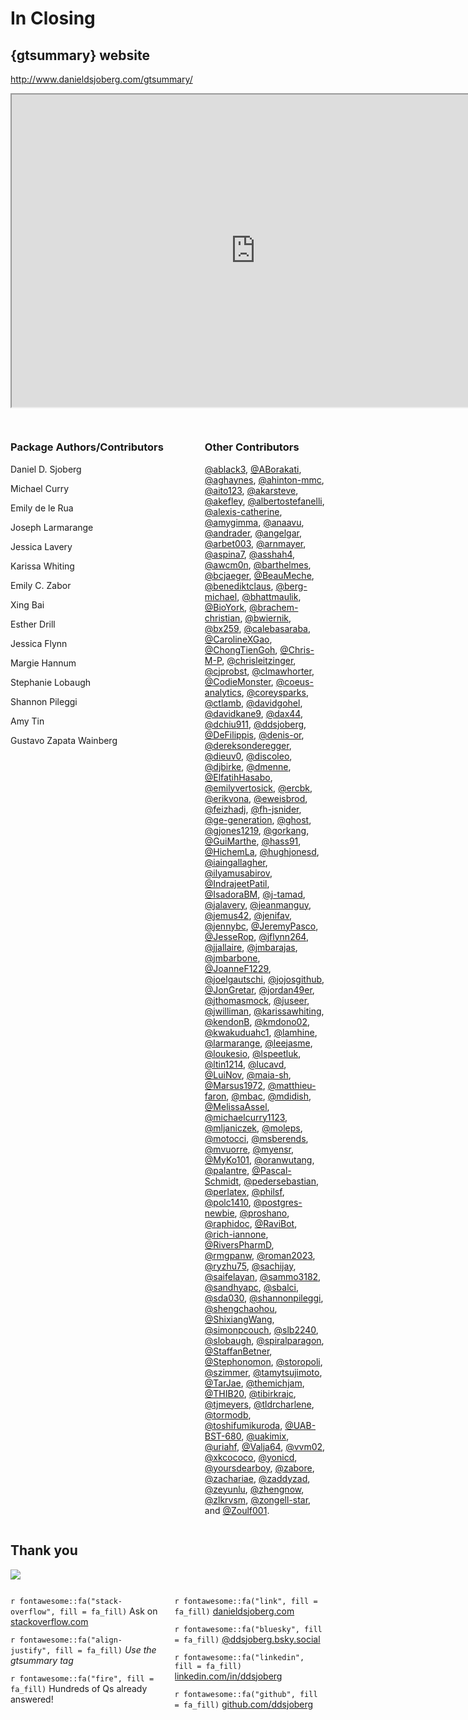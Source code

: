 # In Closing

## {gtsummary} website

[http://www.danieldsjoberg.com/gtsummary/](http://www.danieldsjoberg.com/gtsummary/)

```{=html}
<iframe width="780" height="500" src="http://www.danieldsjoberg.com/gtsummary/" title="gtsummary Documentation"></iframe>
```

##

::: columns
::: {.column width="60%" }

### Package Authors/Contributors

::: {.small}
Daniel D. Sjoberg

Michael Curry 

Emily de le Rua

Joseph Larmarange 

Jessica Lavery 

Karissa Whiting 

Emily C. Zabor 

Xing Bai

Esther Drill 

Jessica Flynn 

Margie Hannum 

Stephanie Lobaugh

Shannon Pileggi 

Amy Tin 

Gustavo Zapata Wainberg
:::
:::

::: {.column width="40%" }

### Other Contributors
::: {.smallish}
[&#x0040;ablack3](https://github.com/ablack3), [&#x0040;ABorakati](https://github.com/ABorakati), [&#x0040;aghaynes](https://github.com/aghaynes), [&#x0040;ahinton-mmc](https://github.com/ahinton-mmc), [&#x0040;aito123](https://github.com/aito123), [&#x0040;akarsteve](https://github.com/akarsteve), [&#x0040;akefley](https://github.com/akefley), [&#x0040;albertostefanelli](https://github.com/albertostefanelli), [&#x0040;alexis-catherine](https://github.com/alexis-catherine), [&#x0040;amygimma](https://github.com/amygimma), [&#x0040;anaavu](https://github.com/anaavu), [&#x0040;andrader](https://github.com/andrader), [&#x0040;angelgar](https://github.com/angelgar), [&#x0040;arbet003](https://github.com/arbet003), [&#x0040;arnmayer](https://github.com/arnmayer), [&#x0040;aspina7](https://github.com/aspina7), [&#x0040;asshah4](https://github.com/asshah4), [&#x0040;awcm0n](https://github.com/awcm0n), [&#x0040;barthelmes](https://github.com/barthelmes), [&#x0040;bcjaeger](https://github.com/bcjaeger), [&#x0040;BeauMeche](https://github.com/BeauMeche), [&#x0040;benediktclaus](https://github.com/benediktclaus), [&#x0040;berg-michael](https://github.com/berg-michael), [&#x0040;bhattmaulik](https://github.com/bhattmaulik), [&#x0040;BioYork](https://github.com/BioYork), [&#x0040;brachem-christian](https://github.com/brachem-christian), [&#x0040;bwiernik](https://github.com/bwiernik), [&#x0040;bx259](https://github.com/bx259), [&#x0040;calebasaraba](https://github.com/calebasaraba), [&#x0040;CarolineXGao](https://github.com/CarolineXGao), [&#x0040;ChongTienGoh](https://github.com/ChongTienGoh), [&#x0040;Chris-M-P](https://github.com/Chris-M-P), [&#x0040;chrisleitzinger](https://github.com/chrisleitzinger), [&#x0040;cjprobst](https://github.com/cjprobst), [&#x0040;clmawhorter](https://github.com/clmawhorter), [&#x0040;CodieMonster](https://github.com/CodieMonster), [&#x0040;coeus-analytics](https://github.com/coeus-analytics), [&#x0040;coreysparks](https://github.com/coreysparks), [&#x0040;ctlamb](https://github.com/ctlamb), [&#x0040;davidgohel](https://github.com/davidgohel), [&#x0040;davidkane9](https://github.com/davidkane9), [&#x0040;dax44](https://github.com/dax44), [&#x0040;dchiu911](https://github.com/dchiu911), [&#x0040;ddsjoberg](https://github.com/ddsjoberg), [&#x0040;DeFilippis](https://github.com/DeFilippis), [&#x0040;denis-or](https://github.com/denis-or), [&#x0040;dereksonderegger](https://github.com/dereksonderegger), [&#x0040;dieuv0](https://github.com/dieuv0), [&#x0040;discoleo](https://github.com/discoleo), [&#x0040;djbirke](https://github.com/djbirke), [&#x0040;dmenne](https://github.com/dmenne), [&#x0040;ElfatihHasabo](https://github.com/ElfatihHasabo), [&#x0040;emilyvertosick](https://github.com/emilyvertosick), [&#x0040;ercbk](https://github.com/ercbk), [&#x0040;erikvona](https://github.com/erikvona), [&#x0040;eweisbrod](https://github.com/eweisbrod), [&#x0040;feizhadj](https://github.com/feizhadj), [&#x0040;fh-jsnider](https://github.com/fh-jsnider), [&#x0040;ge-generation](https://github.com/ge-generation), [&#x0040;ghost](https://github.com/ghost), [&#x0040;gjones1219](https://github.com/gjones1219), [&#x0040;gorkang](https://github.com/gorkang), [&#x0040;GuiMarthe](https://github.com/GuiMarthe), [&#x0040;hass91](https://github.com/hass91), [&#x0040;HichemLa](https://github.com/HichemLa), [&#x0040;hughjonesd](https://github.com/hughjonesd), [&#x0040;iaingallagher](https://github.com/iaingallagher), [&#x0040;ilyamusabirov](https://github.com/ilyamusabirov), [&#x0040;IndrajeetPatil](https://github.com/IndrajeetPatil), [&#x0040;IsadoraBM](https://github.com/IsadoraBM), [&#x0040;j-tamad](https://github.com/j-tamad), [&#x0040;jalavery](https://github.com/jalavery), [&#x0040;jeanmanguy](https://github.com/jeanmanguy), [&#x0040;jemus42](https://github.com/jemus42), [&#x0040;jenifav](https://github.com/jenifav), [&#x0040;jennybc](https://github.com/jennybc), [&#x0040;JeremyPasco](https://github.com/JeremyPasco), [&#x0040;JesseRop](https://github.com/JesseRop), [&#x0040;jflynn264](https://github.com/jflynn264), [&#x0040;jjallaire](https://github.com/jjallaire), [&#x0040;jmbarajas](https://github.com/jmbarajas), [&#x0040;jmbarbone](https://github.com/jmbarbone), [&#x0040;JoanneF1229](https://github.com/JoanneF1229), [&#x0040;joelgautschi](https://github.com/joelgautschi), [&#x0040;jojosgithub](https://github.com/jojosgithub), [&#x0040;JonGretar](https://github.com/JonGretar), [&#x0040;jordan49er](https://github.com/jordan49er), [&#x0040;jthomasmock](https://github.com/jthomasmock), [&#x0040;juseer](https://github.com/juseer), [&#x0040;jwilliman](https://github.com/jwilliman), [&#x0040;karissawhiting](https://github.com/karissawhiting), [&#x0040;kendonB](https://github.com/kendonB), [&#x0040;kmdono02](https://github.com/kmdono02), [&#x0040;kwakuduahc1](https://github.com/kwakuduahc1), [&#x0040;lamhine](https://github.com/lamhine), [&#x0040;larmarange](https://github.com/larmarange), [&#x0040;leejasme](https://github.com/leejasme), [&#x0040;loukesio](https://github.com/loukesio), [&#x0040;lspeetluk](https://github.com/lspeetluk), [&#x0040;ltin1214](https://github.com/ltin1214), [&#x0040;lucavd](https://github.com/lucavd), [&#x0040;LuiNov](https://github.com/LuiNov), [&#x0040;maia-sh](https://github.com/maia-sh), [&#x0040;Marsus1972](https://github.com/Marsus1972), [&#x0040;matthieu-faron](https://github.com/matthieu-faron), [&#x0040;mbac](https://github.com/mbac), [&#x0040;mdidish](https://github.com/mdidish), [&#x0040;MelissaAssel](https://github.com/MelissaAssel), [&#x0040;michaelcurry1123](https://github.com/michaelcurry1123), [&#x0040;mljaniczek](https://github.com/mljaniczek), [&#x0040;moleps](https://github.com/moleps), [&#x0040;motocci](https://github.com/motocci), [&#x0040;msberends](https://github.com/msberends), [&#x0040;mvuorre](https://github.com/mvuorre), [&#x0040;myensr](https://github.com/myensr), [&#x0040;MyKo101](https://github.com/MyKo101), [&#x0040;oranwutang](https://github.com/oranwutang), [&#x0040;palantre](https://github.com/palantre), [&#x0040;Pascal-Schmidt](https://github.com/Pascal-Schmidt), [&#x0040;pedersebastian](https://github.com/pedersebastian), [&#x0040;perlatex](https://github.com/perlatex), [&#x0040;philsf](https://github.com/philsf), [&#x0040;polc1410](https://github.com/polc1410), [&#x0040;postgres-newbie](https://github.com/postgres-newbie), [&#x0040;proshano](https://github.com/proshano), [&#x0040;raphidoc](https://github.com/raphidoc), [&#x0040;RaviBot](https://github.com/RaviBot), [&#x0040;rich-iannone](https://github.com/rich-iannone), [&#x0040;RiversPharmD](https://github.com/RiversPharmD), [&#x0040;rmgpanw](https://github.com/rmgpanw), [&#x0040;roman2023](https://github.com/roman2023), [&#x0040;ryzhu75](https://github.com/ryzhu75), [&#x0040;sachijay](https://github.com/sachijay), [&#x0040;saifelayan](https://github.com/saifelayan), [&#x0040;sammo3182](https://github.com/sammo3182), [&#x0040;sandhyapc](https://github.com/sandhyapc), [&#x0040;sbalci](https://github.com/sbalci), [&#x0040;sda030](https://github.com/sda030), [&#x0040;shannonpileggi](https://github.com/shannonpileggi), [&#x0040;shengchaohou](https://github.com/shengchaohou), [&#x0040;ShixiangWang](https://github.com/ShixiangWang), [&#x0040;simonpcouch](https://github.com/simonpcouch), [&#x0040;slb2240](https://github.com/slb2240), [&#x0040;slobaugh](https://github.com/slobaugh), [&#x0040;spiralparagon](https://github.com/spiralparagon), [&#x0040;StaffanBetner](https://github.com/StaffanBetner), [&#x0040;Stephonomon](https://github.com/Stephonomon), [&#x0040;storopoli](https://github.com/storopoli), [&#x0040;szimmer](https://github.com/szimmer), [&#x0040;tamytsujimoto](https://github.com/tamytsujimoto), [&#x0040;TarJae](https://github.com/TarJae), [&#x0040;themichjam](https://github.com/themichjam), [&#x0040;THIB20](https://github.com/THIB20), [&#x0040;tibirkrajc](https://github.com/tibirkrajc), [&#x0040;tjmeyers](https://github.com/tjmeyers), [&#x0040;tldrcharlene](https://github.com/tldrcharlene), [&#x0040;tormodb](https://github.com/tormodb), [&#x0040;toshifumikuroda](https://github.com/toshifumikuroda), [&#x0040;UAB-BST-680](https://github.com/UAB-BST-680), [&#x0040;uakimix](https://github.com/uakimix), [&#x0040;uriahf](https://github.com/uriahf), [&#x0040;Valja64](https://github.com/Valja64), [&#x0040;vvm02](https://github.com/vvm02), [&#x0040;xkcococo](https://github.com/xkcococo), [&#x0040;yonicd](https://github.com/yonicd), [&#x0040;yoursdearboy](https://github.com/yoursdearboy), [&#x0040;zabore](https://github.com/zabore), [&#x0040;zachariae](https://github.com/zachariae), [&#x0040;zaddyzad](https://github.com/zaddyzad), [&#x0040;zeyunlu](https://github.com/zeyunlu), [&#x0040;zhengnow](https://github.com/zhengnow), [&#x0040;zlkrvsm](https://github.com/zlkrvsm), [&#x0040;zongell-star](https://github.com/zongell-star), and [&#x0040;Zoulf001](https://github.com/Zoulf001).
:::
:::
:::

## Thank you

![](https://raw.githubusercontent.com/ddsjoberg/gtsummary/main/data-raw/misc_files/tbl_summary_demo_fast.gif)


::: columns
::: {.column width="50%"}
`r fontawesome::fa("stack-overflow", fill = fa_fill)` Ask on [stackoverflow.com](stackoverflow.com) 

`r fontawesome::fa("align-justify", fill = fa_fill)` *Use the gtsummary tag*

`r fontawesome::fa("fire", fill = fa_fill)` Hundreds of Qs already answered!
:::

::: {.column width="50%"}
`r fontawesome::fa("link", fill = fa_fill)` [danieldsjoberg.com](https://www.danieldsjoberg.com/)

`r fontawesome::fa("bluesky", fill = fa_fill)` [\@ddsjoberg.bsky.social](https://bsky.app/profile/ddsjoberg.bsky.social)

`r fontawesome::fa("linkedin", fill = fa_fill)` [linkedin.com/in/ddsjoberg](https://www.linkedin.com/in/ddsjoberg/)

`r fontawesome::fa("github", fill = fa_fill)` [github.com/ddsjoberg](https://github.com/ddsjoberg/)
:::
:::


